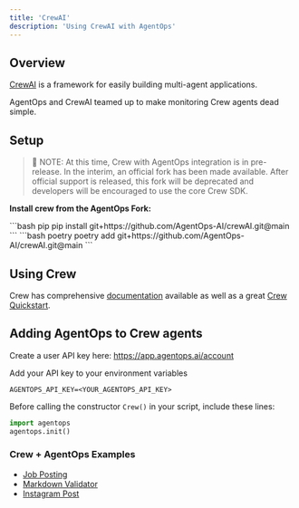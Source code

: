 ```yaml
---
title: 'CrewAI'
description: 'Using CrewAI with AgentOps'
---
```


## Overview
[CrewAI](https://crewai.io) is a framework for easily building multi-agent applications.

AgentOps and CrewAI teamed up to make monitoring Crew agents dead simple.

## Setup

> 🚨 NOTE: At this time, Crew with AgentOps integration is in pre-release. In the interim, an official fork has been
made available. After official support is released, this fork will be deprecated and developers will
be encouraged to use the core Crew SDK.

**Install crew from the AgentOps Fork:**

<CodeGroup>
```bash pip 
pip install git+https://github.com/AgentOps-AI/crewAI.git@main
```
```bash poetry
poetry add git+https://github.com/AgentOps-AI/crewAI.git@main
```
</CodeGroup>

## Using Crew
Crew has comprehensive [documentation](https://docs.crewai.com) available as well as a great [Crew Quickstart](https://docs.crewai.com/how-to/Creating-a-Crew-and-kick-it-off/).


## Adding AgentOps to Crew agents

Create a user API key here: https://app.agentops.ai/account

Add your API key to your environment variables

```
AGENTOPS_API_KEY=<YOUR_AGENTOPS_API_KEY>
```

Before calling the constructor `Crew()` in your script, include these lines:

```python
import agentops
agentops.init()
```

### Crew + AgentOps Examples
- [Job Posting](https://github.com/Agentops-AI/crewAI-examples/tree/main/job-posting)
- [Markdown Validator](https://github.com/Agentops-AI/crewAI-examples/tree/main/markdown_validator)
- [Instagram Post](https://github.com/Agentops-AI/crewAI-examples/tree/main/instagram_post)
